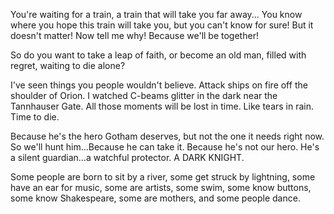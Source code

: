 You're waiting for a train,
a train that will take you far away...
You know where you hope this train will take you,
but you can't know for sure!
But it doesn't matter!
Now tell me why!
Because we'll be together!

So do you want to take a leap of faith,
or become an old man,
filled with regret,
waiting to die alone?

I've seen things you people wouldn't believe.
Attack ships on fire off the shoulder of Orion.
I watched C-beams glitter in the dark near the Tannhauser Gate.
All those moments will be lost in time.
Like tears in rain.
Time to die.

Because he's the hero Gotham deserves, but not the one it needs right now.
So we'll hunt him...Because he can take it.
Because he's not our hero.
He's a silent guardian...a watchful protector.
A DARK KNIGHT.


Some people are born to sit by a river,
some get struck by lightning,
some have an ear for music,
some are artists,
some swim,
some know buttons,
some know Shakespeare,
some are mothers,
and some people dance.
